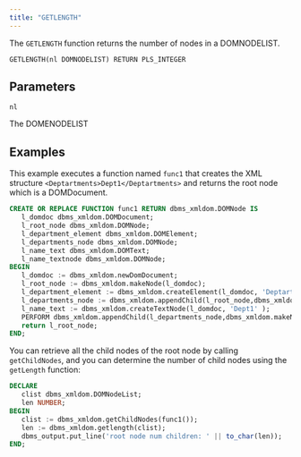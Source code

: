 ```yaml
---
title: "GETLENGTH"
---
```


The `GETLENGTH` function returns the number of nodes in a DOMNODELIST.

```
GETLENGTH(nl DOMNODELIST) RETURN PLS_INTEGER
```

## Parameters

`nl`

The DOMENODELIST 

## Examples

This example executes a function named `func1` that creates the XML structure `<Deptartments>Dept1</Deptartments>` and returns the root node which is a DOMDocument.

```sql
CREATE OR REPLACE FUNCTION func1 RETURN dbms_xmldom.DOMNode IS
   l_domdoc dbms_xmldom.DOMDocument;
   l_root_node dbms_xmldom.DOMNode;
   l_department_element dbms_xmldom.DOMElement;
   l_departments_node dbms_xmldom.DOMNode;
   l_name_text dbms_xmldom.DOMText;
   l_name_textnode dbms_xmldom.DOMNode;
BEGIN
   l_domdoc := dbms_xmldom.newDomDocument;
   l_root_node := dbms_xmldom.makeNode(l_domdoc);
   l_department_element := dbms_xmldom.createElement(l_domdoc, 'Deptartments' );
   l_departments_node := dbms_xmldom.appendChild(l_root_node,dbms_xmldom.makeNode(l_department_element));
   l_name_text := dbms_xmldom.createTextNode(l_domdoc, 'Dept1' );
   PERFORM dbms_xmldom.appendChild(l_departments_node,dbms_xmldom.makeNode(l_name_text));
   return l_root_node;
END;
```

You can retrieve all the child nodes of the root node by calling `getChildNodes`, and you can determine the number of child nodes using the `getLength` function:

```sql 
DECLARE
   clist dbms_xmldom.DOMNodeList;
   len NUMBER;
BEGIN
   clist := dbms_xmldom.getChildNodes(func1());
   len := dbms_xmldom.getlength(clist);
   dbms_output.put_line('root node num children: ' || to_char(len));
END;
```
